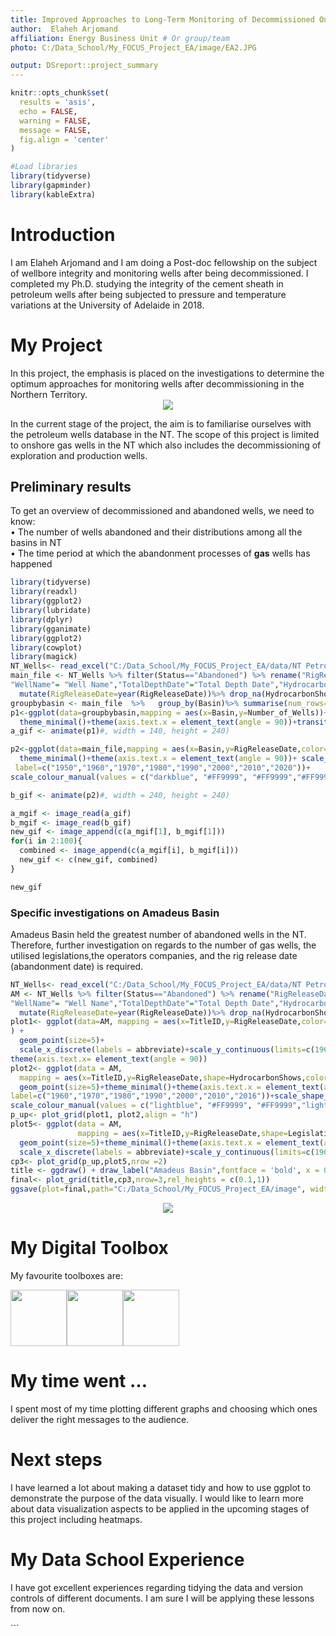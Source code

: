 ```yaml
---
title: Improved Approaches to Long-Term Monitoring of Decommissioned Onshore Gas Wells in the Northern Territory
author:  Elaheh Arjomand
affiliation: Energy Business Unit # Or group/team
photo: C:/Data_School/My_FOCUS_Project_EA/image/EA2.JPG

output: DSreport::project_summary
---
```

```r
knitr::opts_chunk$set(
  results = 'asis',
  echo = FALSE,
  warning = FALSE,
  message = FALSE,
  fig.align = 'center'
)

#Load libraries
library(tidyverse)
library(gapminder)
library(kableExtra)
```


# Introduction
I am Elaheh Arjomand and I am doing a Post-doc fellowship on the subject of wellbore integrity and monitoring wells after being decommissioned. I completed my Ph.D. studying the integrity of the cement sheath in petroleum wells after being subjected to pressure and temperature variations at the University of Adelaide in 2018.

# My Project
In this project, the emphasis is placed on the investigations to determine the optimum approaches for monitoring wells after decommissioning in the Northern Territory. 
<center>
![](C:/Data_School/My_FOCUS_Project_EA/image/well.jpg)
</center>


In the current stage of the project, the aim is to familiarise ourselves with the petroleum wells database in the NT. The scope of this project is limited to onshore gas wells in the NT which also includes the decommissioning of exploration and production wells.

## Preliminary results
To get an overview of decommissioned and abandoned wells, we need to know:  
•	The number of wells abandoned and their distributions among all the basins in NT  
•	The time period at which the abandonment processes of **gas** wells has happened  

```r
library(tidyverse)
library(readxl)
library(ggplot2)
library(lubridate)
library(dplyr)
library(gganimate)
library(ggplot2)
library(cowplot)
library(magick)
NT_Wells<- read_excel("C:/Data_School/My_FOCUS_Project_EA/data/NT Petroleum Wells.xlsx")
main_file <- NT_Wells %>% filter(Status=="Abandoned") %>% rename("RigReleaseDate"="Rig Release Date","TitleID"="Title ID",
"WellName"= "Well Name","TotalDepthDate"="Total Depth Date","HydrocarbonShows"="Hydrocarbon Shows") %>% 
  mutate(RigReleaseDate=year(RigReleaseDate))%>% drop_na(HydrocarbonShows)
groupbybasin <- main_file  %>%   group_by(Basin)%>% summarise(num_rows=n())%>% arrange(num_rows) %>% rename("Number_of_Wells"="num_rows")
p1<-ggplot(data=groupbybasin,mapping = aes(x=Basin,y=Number_of_Wells))+geom_bar(stat="identity", fill="darkblue")+
  theme_minimal()+theme(axis.text.x = element_text(angle = 90))+transition_states(Basin)
a_gif <- animate(p1)#, width = 140, height = 240)

p2<-ggplot(data=main_file,mapping = aes(x=Basin,y=RigReleaseDate,color=HydrocarbonShows))+geom_point()+
  theme_minimal()+theme(axis.text.x = element_text(angle = 90))+ scale_y_continuous(limits=c(1950,2020),breaks=c(1950,1960,1970,1980,1990,2000,2010,2020),
 label=c("1950","1960","1970","1980","1990","2000","2010","2020"))+
scale_colour_manual(values = c("darkblue", "#FF9999", "#FF9999","#FF9999", "darkblue", "#FF9999", "darkblue", "#FF9999"))+transition_states(HydrocarbonShows)

b_gif <- animate(p2)#, width = 240, height = 240)

a_mgif <- image_read(a_gif)
b_mgif <- image_read(b_gif)
new_gif <- image_append(c(a_mgif[1], b_mgif[1]))
for(i in 2:100){
  combined <- image_append(c(a_mgif[i], b_mgif[i]))
  new_gif <- c(new_gif, combined)
}

new_gif


```




### Specific investigations on Amadeus Basin
Amadeus Basin held the greatest number of abandoned wells in the NT. Therefore, further investigation on regards to the number of gas wells, the utilised legislations,the operators companies, and the rig release date (abandonment date) is required.

```r
NT_Wells<- read_excel("C:/Data_School/My_FOCUS_Project_EA/data/NT Petroleum Wells.xlsx")
AM <- NT_Wells %>% filter(Status=="Abandoned") %>% rename("RigReleaseDate"="Rig Release Date","TitleID"="Title ID",
"WellName"= "Well Name","TotalDepthDate"="Total Depth Date","HydrocarbonShows"="Hydrocarbon Shows") %>% 
  mutate(RigReleaseDate=year(RigReleaseDate))%>% drop_na(HydrocarbonShows) %>% filter (Basin=="Amadeus Basin")
plot1<- ggplot(data=AM, mapping = aes(x=TitleID,y=RigReleaseDate,color=Purpose)
) +
  geom_point(size=5)+
  scale_x_discrete(labels = abbreviate)+scale_y_continuous(limits=c(1960,2016),breaks=c(1960,1970,1980,1990,2000,2010,2016),label=c("1960","1970","1980","1990","2000","2010","2016"))+theme_minimal()+
theme(axis.text.x= element_text(angle = 90))
plot2<- ggplot(data = AM,
  mapping = aes(x=TitleID,y=RigReleaseDate,shape=HydrocarbonShows,color=HydrocarbonShows))+
  geom_point(size=5)+theme_minimal()+theme(axis.text.x = element_text(angle = 90))+scale_x_discrete(labels = abbreviate)+scale_y_continuous(limits=c(1960,2016),breaks=c(1960,1970,1980,1990,2000,2010,2016),
label=c("1960","1970","1980","1990","2000","2010","2016"))+scale_shape_manual(values=c(15, 16, 17,18,9,10,12))+
scale_colour_manual(values = c("lightblue", "#FF9999", "#FF9999","lightblue", "#FF9999", "lightblue", "#FF9999"))
p_up<- plot_grid(plot1, plot2,align = "h")
plot5<- ggplot(data = AM,
               mapping = aes(x=TitleID,y=RigReleaseDate,shape=Legislation,color=Operator))+
  geom_point(size=5)+theme_minimal()+theme(axis.text.x = element_text(angle = 90))+ 
  scale_x_discrete(labels = abbreviate)+scale_y_continuous(limits=c(1960,2016),breaks=c(1960,1970,1980,1990,2000,2010,2016),label=c("1960","1970","1980","1990","2000","2010","2016"))
cp3<- plot_grid(p_up,plot5,nrow =2)
title <- ggdraw() + draw_label("Amadeus Basin",fontface = 'bold', x = 0,hjust = 0)+ theme(plot.margin = margin(0, 0, 0, 7))
final<- plot_grid(title,cp3,nrow=3,rel_heights = c(0.1,1))
ggsave(plot=final,path="C:/Data_School/My_FOCUS_Project_EA/image", width =15, height = 15, dpi = 300, filename = "AM_Basin.png")
```
<center>
![](C:/Data_School/My_FOCUS_Project_EA/image/AM_Basin.png)
</center>

# My Digital Toolbox

My favourite toolboxes are:


![](https://raw.githubusercontent.com/tidyverse/ggplot2/master/man/figures/logo.png){width=90px}![](C:/Data_School/My_FOCUS_Project_EA/image/cowplot.png){width=90px}![](C:/Data_School/My_FOCUS_Project_EA/image/gganimate.png){width=90px}

# My time went ...
I spent most of my time plotting different graphs and choosing which ones deliver the right messages to the audience.


# Next steps
I have learned a lot about making a dataset tidy and how to use ggplot to demonstrate the purpose of the data visually. I would like to learn more about data visualization aspects to be applied in the upcoming stages of this project including heatmaps. 

# My Data School Experience
I have got excellent experiences regarding tidying the data and version controls of different documents. I am sure I will be applying these lessons from now on. 

```


